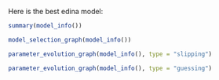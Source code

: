 Here is the best edina model:

```r
summary(model_info())
```

```r
model_selection_graph(model_info())
```


```r
parameter_evolution_graph(model_info(), type = "slipping")
```


```r
parameter_evolution_graph(model_info(), type = "guessing")
```
